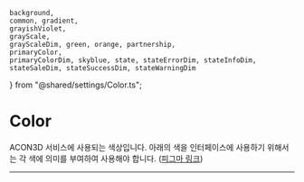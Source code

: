     background,
    common, gradient,
    grayishViolet,
    grayScale,
    grayScaleDim, green, orange, partnership,
    primaryColor,
    primaryColorDim, skyblue, state, stateErrorDim, stateInfoDim, stateSaleDim, stateSuccessDim, stateWarningDim
} from "@shared/settings/Color.ts";

<Meta title='Foundation/Color' />

# Color

ACON3D 서비스에 사용되는 색상입니다. 아래의 색을 인터페이스에 사용하기 위해서는 각 색에 의미를 부여하여 사용해야 합니다. ([피그마 링크](https://www.figma.com/file/qfL0NXrfMVNIlBszjy8T8z/ACON-Design-System-(%EA%B3%B5%EC%82%AC%EC%A4%91)?type=design&node-id=1803-3368&mode=design))

---

<ColorPalette>
    <ColorItem title={'color/white'} subtitle={'White'} colors={{
        'color/white': common.white
    }} />
    <ColorItem title={'color/black'} subtitle={'Black'} colors={{
        'color/black': common.black
    }} />
    <ColorItem title={'color/gray'} subtitle={'Gray Scale'} colors={grayScale} />
    <ColorItem title={'color/gray/dim'} subtitle={'Gray Scale with Dim'} colors={grayScaleDim} />
    <ColorItem title={'color/primary'} subtitle={'Primary Color'} colors={primaryColor} />
    <ColorItem title={'color/primary/dim'} subtitle={'Primary Color with Dim'} colors={primaryColorDim} />
    <ColorItem title={'color/grayishViolet'} subtitle={'Grayish Violet'} colors={grayishViolet} />
    <ColorItem title={'color/orange'} subtitle={'Orange'} colors={orange} />
    <ColorItem title={'color/green'} subtitle={'Green'} colors={green} />
    <ColorItem title={'color/skyBlue'} subtitle={'Sky Blue'} colors={skyblue} />
    <ColorItem title={'color/state'} subtitle={'State'} colors={state} />
    <ColorItem title={'color/state/infoDim'} subtitle={'Info with Dim'} colors={stateInfoDim} />
    <ColorItem title={'color/state/successDim'} subtitle={'Success with Dim'} colors={stateSuccessDim} />
    <ColorItem title={'color/state/warningDim'} subtitle={'Warning with Dim'} colors={stateWarningDim} />
    <ColorItem title={'color/state/errorDim'} subtitle={'Error with Dim'} colors={stateErrorDim} />
    <ColorItem title={'color/state/saleDim'} subtitle={'Sale with Dim'} colors={stateSaleDim} />
    <ColorItem title={'color/partnership'} subtitle={'Partnership (HUB)'} colors={partnership} />
    <ColorItem title={'color/gradient'} subtitle={'Gradient'} colors={gradient} />
    <ColorItem title={'color/background'} subtitle={'Background'} colors={background} />
</ColorPalette>
